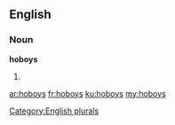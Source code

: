 ==English==

===Noun===
'''hoboys'''

# {{plural of|[[hoboy]]}}

[[Category:English plurals]]

[[ar:hoboys]]
[[fr:hoboys]]
[[ku:hoboys]]
[[my:hoboys]]